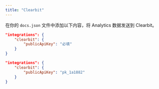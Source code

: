 ```yaml
---
title: "Clearbit"
---
```


在你的 `docs.json` 文件中添加以下内容，将 Analytics 数据发送到 Clearbit。

<CodeGroup>

```json docs.json 中的 Analytics 选项
"integrations": {
    "clearbit": {
        "publicApiKey": "必填"
    }
}
```

```json 示例
"integrations": {
    "clearbit": {
        "publicApiKey": "pk_1a1882"
    }
}
```

</CodeGroup>
